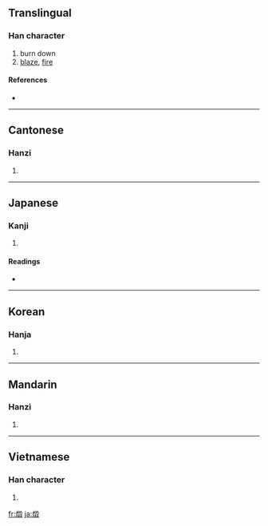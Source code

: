 ==Translingual==

===Han character===
{{Han char|rn=86|rad=火|as=13|sn=17|four=9784<sub>7</sub>|canj=火竹土水 (FHGE), 火竹一水 (FHME)}}

# burn down
# [[blaze]], [[fire]]

====References====
* {{Han ref|kx=0685.090|dkj=19478|dj=1098.020|hdz=32241.040|uh=71EC|ud=29164|bh=C0EC|bd=49388}}

----

==Cantonese==

===Hanzi===
{{yue-hanzi|jyut=|y=wai2}}

# {{defn|Cantonese}}

----

==Japanese==

===Kanji===
{{ja-kanji|grade=|rs=火13}}

# {{defn|Japanese}}

====Readings====
* {{ja-readings|on=[[き]] (ki)|kun=[[やく]] (yaku)}}

----

==Korean==

===Hanja===
{{ko-hanja|hangeul=훼|eumhun=|rv=hwe|mr=hwe|y=hwey}}

# {{defn|Korean}}

----

==Mandarin==

===Hanzi===
{{cmn-hanzi|pin=[[huǐ]] ([[hui3]])|wg=hui<sup>3</sup>}}

# {{defn|Mandarin}}

----

==Vietnamese==

===Han character===
{{vi-hantu|[[hủy]], [[huỷ]]}}

# {{defn|Vietnamese}}

[[fr:燬]]
[[ja:燬]]